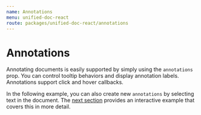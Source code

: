 ```yaml
---
name: Annotations
menu: unified-doc-react
route: packages/unified-doc-react/annotations
---
```




# Annotations

Annotating documents is easily supported by simply using the `annotations` prop. You can control tooltip behaviors and display annotation labels. Annotations support click and hover callbacks.

In the following example, you can also create new `annotations` by selecting text in the document. The [next section](./managing-annotations) provides an interactive example that covers this in more detail.

<AnnotationsExample />
